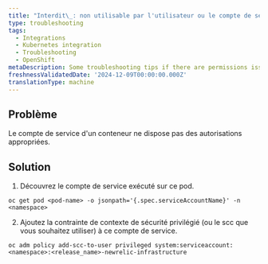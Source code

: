 ```yaml
---
title: "Interdit\_: non utilisable par l'utilisateur ou le compte de service"
type: troubleshooting
tags:
  - Integrations
  - Kubernetes integration
  - Troubleshooting
  - OpenShift
metaDescription: Some troubleshooting tips if there are permissions issues with OpenShift
freshnessValidatedDate: '2024-12-09T00:00:00.000Z'
translationType: machine
---
```


## Problème

Le compte de service d&apos;un conteneur ne dispose pas des autorisations appropriées.

## Solution

1. Découvrez le compte de service exécuté sur ce pod.

```shell
oc get pod <pod-name> -o jsonpath='{.spec.serviceAccountName}' -n <namespace>
```

2. Ajoutez la contrainte de contexte de sécurité privilégié (ou le scc que vous souhaitez utiliser) à ce compte de service.

```shell
oc adm policy add-scc-to-user privileged system:serviceaccount:<namespace>:<release_name>-newrelic-infrastructure
```